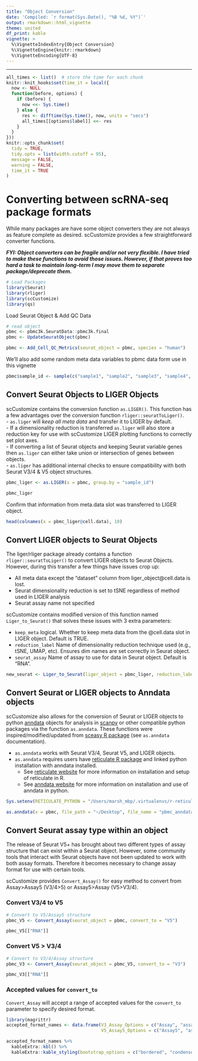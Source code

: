 ```yaml
---
title: "Object Conversion"
date: 'Compiled: `r format(Sys.Date(), "%B %d, %Y")`'
output: rmarkdown::html_vignette
theme: united
df_print: kable
vignette: >
  %\VignetteIndexEntry{Object Conversion}
  %\VignetteEngine{knitr::rmarkdown}
  %\VignetteEncoding{UTF-8}
---
```

***

<style>
p.caption {
  font-size: 0.9em;
}
</style>
 
```r
all_times <- list()  # store the time for each chunk
knitr::knit_hooks$set(time_it = local({
  now <- NULL
  function(before, options) {
    if (before) {
      now <<- Sys.time()
    } else {
      res <- difftime(Sys.time(), now, units = "secs")
      all_times[[options$label]] <<- res
    }
  }
}))
knitr::opts_chunk$set(
  tidy = TRUE,
  tidy.opts = list(width.cutoff = 95),
  message = FALSE,
  warning = FALSE,
  time_it = TRUE
)
```

# Converting between scRNA-seq package formats  
While many packages are have some object converters they are not always as feature complete as desired.  scCustomize provides a few straightforward converter functions.  

***FYI: Object converters can be fragile and/or not very flexible.  I have tried to make these functions to avoid those issues.  However, if that proves too hard a task to maintain long-term I may move them to separate package/deprecate them.***  


```r
# Load Packages
library(Seurat)
library(rliger)
library(scCustomize)
library(qs)
```

Load Seurat Object & Add QC Data
```r
# read object
pbmc <- pbmc3k.SeuratData::pbmc3k.final
pbmc <- UpdateSeuratObject(pbmc)

pbmc <- Add_Cell_QC_Metrics(seurat_object = pbmc, species = "human")
```

We'll also add some random meta data variables to pbmc data form use in this vignette
```r
pbmc$sample_id <- sample(c("sample1", "sample2", "sample3", "sample4", "sample5", "sample6"), size = ncol(pbmc), replace = TRUE)
```


## Convert Seurat Objects to LIGER Objects
scCustomize contains the conversion function `as.LIGER()`.  This function has a few advantages over the conversion function `rliger::seuratToLiger()`.  
- `as.liger` will *keep all meta data* and transfer it to LIGER by default.  
- If a dimensionality reduction is transferred `as.liger` will also store a reduction key for use with scCustomize LIGER plotting functions to correctly set plot axes.  
- If converting a list of Seurat objects and keeping Seurat variable genes then `as.liger` can either take union or intersection of genes between objects.  
- `as.liger` has additional internal checks to ensure compatibility with both Seurat V3/4 & V5 object structures.

```r
pbmc_liger <- as.LIGER(x = pbmc, group.by = "sample_id")

pbmc_liger
```

Confirm that information from meta.data slot was transferred to LIGER object.
```r
head(colnames(x = pbmc_liger@cell.data), 10)
```



## Convert LIGER objects to Seurat Objects  
The liger/rliger package already contains a function `rliger::seuratToLiger()` to convert LIGER objects to Seurat Objects.  However, during this transfer a few things have issues crop up:  
  
* All meta data except the "dataset" column from liger_object\@cell.data is lost.
* Seurat dimensionality reduction is set to tSNE regardless of method used in LIGER analysis
* Seurat assay name not specified

scCustomize contains modified version of this function named `Liger_to_Seurat()` that solves these issues with 3 extra parameters:  
  
* `keep_meta` logical. Whether to keep meta data from the \@cell.data slot in LIGER object.  Default is TRUE.
* `reduction_label` Name of dimensionality reduction technique used (e.g., tSNE, UMAP, etc).  Ensures dim names are set correctly in Seurat object.
* `seurat_assay` Name of assay to use for data in Seurat object.  Default is "RNA".

```r
new_seurat <- Liger_to_Seurat(liger_object = pbmc_liger, reduction_label = "UMAP")
```


## Convert Seurat or LIGER objects to Anndata objects  
scCustomize also allows for the conversion of Seurat or LIGER objects to python [anndata](https://anndata.readthedocs.io/en/latest/) objects for analysis in [scanpy](https://scanpy.readthedocs.io/en/stable/) or other compatible python packages via the function `as.anndata`.  These functions were inspired/modified/updated from [sceasy R package](https://github.com/cellgeni/sceasy) (see `as.anndata` documentation).  

* `as.anndata` works with Seurat V3/4, Seurat V5, and LIGER objects.  
* `as.anndata` requires users have [reticulate R package](https://CRAN.R-project.org/package=reticulate) and linked python installation with anndata installed.  
    - See [reticulate website](https://rstudio.github.io/reticulate/) for more information on installation and setup of reticulate in R.
    - See [anndata website](https://anndata.readthedocs.io/en/latest/) for more information on installation and use of anndata in python.

```r
Sys.setenv(RETICULATE_PYTHON = "/Users/marsh_mbp/.virtualenvs/r-reticulate/bin/python")
```

```r
as.anndata(x = pbmc, file_path = "~/Desktop", file_name = "pbmc_anndata.h5ad")
```

## Convert Seurat assay type within an object  
The release of Seurat V5+ has brought about two different types of assay structure that can exist within a Seurat object.  However, some community tools that interact with Seurat objects have not been updated to work with both assay formats.  Therefore it becomes necessary to change assay format for use with certain tools.  

scCustomize provides `Convert_Assay()` for easy method to convert from Assay>Assay5 (V3/4>5) or Assay5>Assay (V5>V3/4).  

### Convert V3/4 to V5  

```r
# Convert to V5/Assay5 structure
pbmc_V5 <- Convert_Assay(seurat_object = pbmc, convert_to = "V5")

pbmc_V5[["RNA"]]
```


### Convert V5 > V3/4  

```r
# Convert to V3/4/Assay structure
pbmc_V3 <- Convert_Assay(seurat_object = pbmc_V5, convert_to = "V3")

pbmc_V3[["RNA"]]
```

### Accepted values for `convert_to`  
`Convert_Assay` will accept a range of accepted values for the `convert_to` parameter to specify desired format.  


```r
library(magrittr)
accepted_format_names <- data.frame(V3_Assay_Options = c("Assay", "assay", "V3", "v3"),
                                    V5_Assay5_Options = c("Assay5", "assay5", "V5", "v5"))

accepted_format_names %>%
  kableExtra::kbl() %>%
  kableExtra::kable_styling(bootstrap_options = c("bordered", "condensed", "responsive", "striped")) 
```

